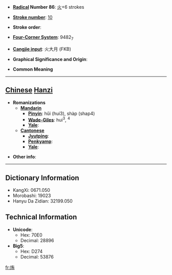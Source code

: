 * '''[[Wiktionary:Chinese radical index| Radical]] Number 86''': [[Wiktionary:Chinese radical index 火|火]]+6 strokes

* '''[[Wiktionary:Chinese total strokes index|Stroke number]]''': [[Wiktionary:Chinese total strokes index 10|10]]

* '''Stroke order''': 

* '''[[Wiktionary:Chinese four corner index|Four-Corner System]]''': 9482<sub>7</sub>

* '''[[Wiktionary:Chinese Cangjie index|Cangjie input]]''': 火大月 (FKB)

* '''Graphical Significance and Origin''': 

* '''Common Meaning'''

----

== [[Chinese]] [[Hanzi]] ==

* '''Romanizations'''
** '''[[Mandarin]]'''
*** '''[[Pinyin]]''': hǔi (hui3), shàp (shap4)
*** '''[[Wade-Giles]]''': hui<sup>3</sup>, <sup>4</sup>
*** '''[[Yale]]''': 
** '''[[Cantonese]]'''
*** '''[[Jyutping]]''':
*** '''[[Penkyamp]]''': 
*** '''[[Yale]]''': 

* '''Other info''': 

----

== Dictionary Information ==

* KangXi: 0671.050
* Morobashi: 19023
* Hanyu Da Zidian: 32199.050

== Technical Information ==

* '''Unicode''':
** Hex: 70E0
** Decimal: 28896
* '''Big5''':
** Hex: D274
** Decimal: 53876

[[fr:烠]]